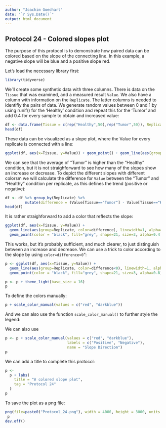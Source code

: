 ```yaml
---
author: "Joachim Goedhart"
date: "`r Sys.Date()`"
output: html_document
---
```


## Protocol 24 - Colored slopes plot {#protocol-24}

The purpose of this protocol is to demonstrate how paired data can be colored based on the slope of the connecting line. In this example, a negative slope will be blue and a positive slope red.

Let's load the necessary library first:

```r
library(tidyverse)
```

We'll create some synthetic data with three columns. There is data on the `Tissue` that was examined, and a measured result `Value`. We also have a column with information on the `Replicate`. The latter columns is needed to identifiy the pairs of data. We generate random values between 0 and 1 by using runif() for the 'Healthy' condition and repeat this for the 'Tumor' and add 0.4 for every sample to obtain and increased value:

```r
df <- data.frame(Tissue = c(rep("Healthy",50),rep("Tumor",50)), Replicate = rep(1:50, 2), Value=c(runif(50), runif(50)+0.4))
head(df)
```

These data can be visualized as a slope plot, where the Value for every replicate is connected with a line:

```r
ggplot(df, aes(x=Tissue, y=Value)) + geom_point() + geom_line(aes(group=Replicate))
```

We can see that the average of "Tumor" is higher than the "Healthy" condition, but it is not straighforward to see how many of the slopes show an increase or decrease. To depict the different slopes with different colorsm we will calculate the difference for `Value` between the  "Tumor" and "Healthy" condition per replicate, as this defines the trend (positive or negative):

```r
df <- df %>% group_by(Replicate) %>%
         mutate(difference = (Value[Tissue=="Tumor"] - Value[Tissue=="Healthy"]))
head(df)

```

It is rather straighforward to add a color that reflects the slope:

```r

ggplot(df, aes(x=Tissue, y=Value)) +
  geom_line(aes(group=Replicate, color=difference), linewidth=1, alpha=0.6) +
  geom_point(color = "black", fill="grey", shape=21, size=3, alpha=0.4) + theme_light(base_size = 16)

```

This works, but it's probably sufficient, and much clearer, to just distinguish between an increase and decrease. We can use a trick to color according to the slope by using `color=difference>0`":

```r
p <- ggplot(df, aes(x=Tissue, y=Value)) +
  geom_line(aes(group=Replicate, color=difference<0), linewidth=1, alpha=0.8) +
  geom_point(color = "black", fill="grey", shape=21, size=3, alpha=0.8)

p <- p + theme_light(base_size = 16)
p
```

To define the colors manually:

```r
p + scale_color_manual(values = c("red", "darkblue"))

```

And we can also use the function `scale_color_manual()` to further style the legend:

We can also use 
```r
p <- p + scale_color_manual(values = c("red", "darkblue"),
                            labels = c("Positive", "Negative"),
                            name = "Slope Direction")
p
```

We can add a title to complete this protocol:

```r
p <-
  p + labs(
    title = "A colored slope plot",
    tag = "Protocol 24"
  )
p
```


To save the plot as a png file:

```r
png(file=paste0("Protocol_24.png"), width = 4000, height = 3000, units = "px", res = 400)
 p
dev.off()
```


